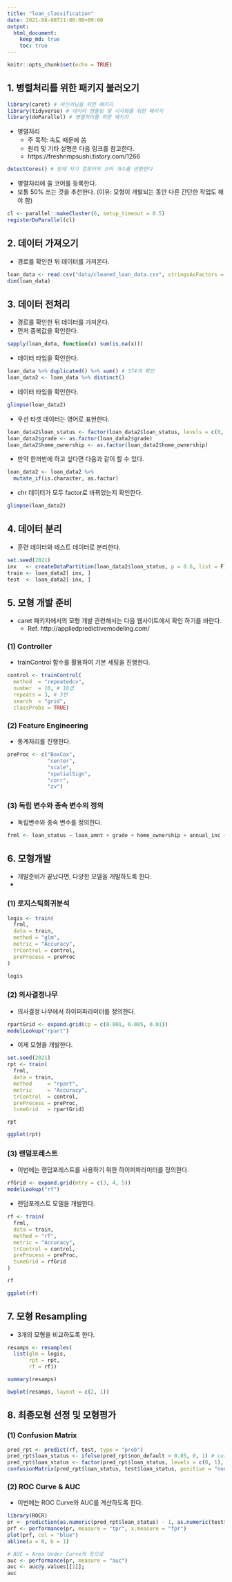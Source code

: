 ```yaml
---
title: "loan_classification"
date: 2021-08-08T21:00:00+09:00
output: 
  html_document: 
    keep_md: true
    toc: true
---
```


```r
knitr::opts_chunk$set(echo = TRUE)
```

## 1. 병렬처리를 위한 패키지 불러오기

```r
library(caret) # 머신러닝을 위한 패키지
library(tidyverse) # 데이터 핸들링 및 시각화를 위한 패키지
library(doParallel) # 병렬처리를 위한 패키지
```

- 병렬처리
  + 주 목적: 속도 때문에 씀
  + 원리 및 기타 설명은 다음 링크를 참고한다. 
  + https://freshrimpsushi.tistory.com/1266

```r
detectCores() # 현재 자기 컴퓨터의 코어 개수를 반환한다
```

- 병렬처리에 쓸 코어를 등록한다. 
- 보통 50% 쓰는 것을 추천한다. (이유: 모형이 개발되는 동안 다른 간단한 작업도 해야 함)

```r
cl <- parallel::makeCluster(6, setup_timeout = 0.5)
registerDoParallel(cl)
```

## 2. 데이터 가져오기
- 경로를 확인한 뒤 데이터를 가져온다. 

```r
loan_data <- read.csv("data/cleaned_loan_data.csv", stringsAsFactors = FALSE)
dim(loan_data)
```

## 3. 데이터 전처리
- 경로를 확인한 뒤 데이터를 가져온다. 
- 먼저 중복값을 확인한다. 
```r
sapply(loan_data, function(x) sum(is.na(x)))
```

- 데이터 타입을 확인한다. 
```r
loan_data %>% duplicated() %>% sum() # 374개 확인
loan_data2 <- loan_data %>% distinct()
```

- 데이터 타입을 확인한다. 
```r
glimpse(loan_data2)
```

- 우선 타겟 데이터는 영어로 표현한다. 
```r
loan_data2$loan_status <- factor(loan_data2$loan_status, levels = c(0, 1), labels = c("non_default", "default"))
loan_data2$grade <- as.factor(loan_data2$grade)
loan_data2$home_ownership <- as.factor(loan_data2$home_ownership)
```

- 만약 한꺼번에 하고 싶다면 다음과 같이 할 수 있다. 
```r
loan_data2 <- loan_data2 %>% 
  mutate_if(is.character, as.factor)
```

- chr 데이터가 모두 factor로 바뀌었는지 확인한다. 
```r
glimpse(loan_data2)
```

## 4. 데이터 분리
- 훈련 데이터와 테스트 데이터로 분리한다. 
```r
set.seed(2021)
inx   <- createDataPartition(loan_data2$loan_status, p = 0.6, list = F)
train <- loan_data2[ inx, ]
test  <- loan_data2[-inx, ]
```

## 5. 모형 개발 준비
- caret 패키지에서의 모형 개발 관련해서는 다음 웹사이트에서 확인 하기를 바란다. 
  + Ref. http://appliedpredictivemodeling.com/
  
### (1) Controller 
- trainControl 함수를 활용하여 기본 세팅을 진행한다. 

```r
control <- trainControl(
  method  = "repeatedcv",
  number  = 10, # 10겹
  repeats = 3, # 3번
  search  = "grid",
  classProbs = TRUE)
```

### (2) Feature Engineering
- 통계처리를 진행한다. 
```r
preProc <- c("BoxCox", 
             "center",
             "scale",
             "spatialSign",
             "corr",
             "zv")
```

### (3) 독립 변수와 종속 변수의 정의
-  독립변수와 종속 변수를 정의한다. 

```r
frml <- loan_status ~ loan_amnt + grade + home_ownership + annual_inc + age + emp_cat + ir_cat
```

## 6. 모형개발
- 개발준비가 끝났다면, 다양한 모델을 개발하도록 한다. 
- 

### (1) 로지스틱회귀분석
```r
logis <- train(
  frml, 
  data = train, 
  method = "glm", 
  metric = "Accuracy", 
  trControl = control, 
  preProcess = preProc
)

logis
```
### (2) 의사결정나무
- 의사결정 나무에서 하이퍼파라미터를 정의한다. 
```r
rpartGrid <- expand.grid(cp = c(0.001, 0.005, 0.01))
modelLookup("rpart")
```

- 이제 모형을 개발한다. 
```r
set.seed(2021)
rpt <- train(
  frml, 
  data = train,
  method     = "rpart",
  metric     = "Accuracy",
  trControl  = control,
  preProcess = preProc,
  tuneGrid   = rpartGrid)

rpt
```
```r
ggplot(rpt)
```


### (3) 랜덤포레스트
- 이번에는 랜덤포레스트를 사용하기 위한 하이퍼파라미터를 정의한다. 
```r
rfGrid <- expand.grid(mtry = c(3, 4, 5))
modelLookup("rf")
```

- 랜덤포레스트 모델을 개발한다. 
```r
rf <- train(
  frml, 
  data = train, 
  method = "rf", 
  metric = "Accuracy", 
  trControl = control, 
  preProcess = preProc, 
  tuneGrid = rfGrid
)

rf
```

```r
ggplot(rf)
```

## 7. 모형 Resampling
- 3개의 모형을 비교하도록 한다. 

```r
resamps <- resamples(
  list(glm = logis,
       rpt = rpt,
       rf = rf))

summary(resamps)
```

```r
bwplot(resamps, layout = c(2, 1))
```


## 8. 최종모형 선정 및 모형평가

### (1) Confusion Matrix
```r
pred_rpt <- predict(rf, test, type = "prob")
pred_rpt$loan_status <- ifelse(pred_rpt$non_default > 0.85, 0, 1) # cut-off를 조정하며 맞춰보자
pred_rpt$loan_status <- factor(pred_rpt$loan_status, levels = c(0, 1), labels = c("non_default", "default"))
confusionMatrix(pred_rpt$loan_status, test$loan_status, positive = "non_default")
```

### (2) ROC Curve & AUC 
- 이번에는 ROC Curve와 AUC를 계산하도록 한다. 

```r
library(ROCR)
pr <- prediction(as.numeric(pred_rpt$loan_status) - 1, as.numeric(test$loan_status) - 1)
prf <- performance(pr, measure = "tpr", x.measure = "fpr")
plot(prf, col = "blue")
abline(a = 0, b = 1)
```
```r
# AUC = Area Under Curve의 뜻으로
auc <- performance(pr, measure = "auc")
auc <- auc@y.values[[1]]; 
auc
```














